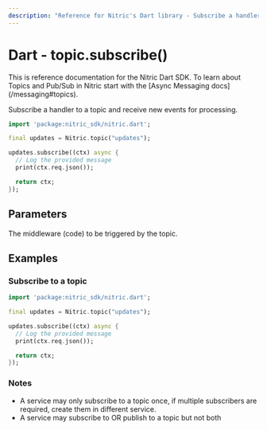 ```yaml
---
description: "Reference for Nitric's Dart library - Subscribe a handler to a topic and receive new events for processing."
---
```


# Dart - topic.subscribe()

<Note>
  This is reference documentation for the Nitric Dart SDK. To learn about Topics
  and Pub/Sub in Nitric start with the [Async Messaging
  docs](/messaging#topics).
</Note>

Subscribe a handler to a topic and receive new events for processing.

```dart
import 'package:nitric_sdk/nitric.dart';

final updates = Nitric.topic("updates");

updates.subscribe((ctx) async {
  // Log the provided message
  print(ctx.req.json());

  return ctx;
});
```

## Parameters

<Properties>
  <Property name="handler" required type="MessageHandler">
    The middleware (code) to be triggered by the topic.
  </Property>
</Properties>

## Examples

### Subscribe to a topic

```dart
import 'package:nitric_sdk/nitric.dart';

final updates = Nitric.topic("updates");

updates.subscribe((ctx) async {
  // Log the provided message
  print(ctx.req.json());

  return ctx;
});
```

### Notes

- A service may only subscribe to a topic once, if multiple subscribers are required, create them in different service.
- A service may subscribe to OR publish to a topic but not both
